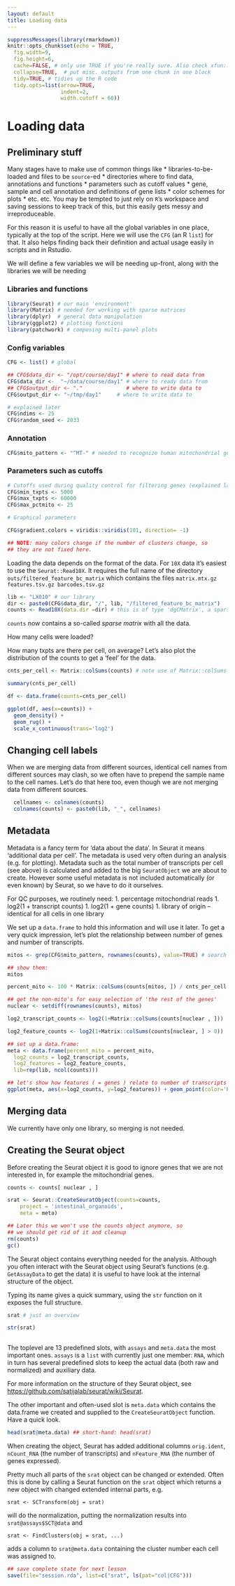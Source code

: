 ```yaml
---
layout: default
title: Loading data
---
```


<!-- auto TOC from just-the-docs theme -->

<!-- stuff to make Rmarkdown do what we want:  -->

```r
suppressMessages(library(rmarkdown))
knitr::opts_chunk$set(echo = TRUE,
  fig.width=9,
  fig.height=6,
  cache=FALSE, # only use TRUE if you're really sure. Also check xfun::cache_rds
  collapse=TRUE,  # put misc. outputs from one chunk in one block
  tidy=TRUE, # tidies up the R code
  tidy.opts=list(arrow=TRUE,
                 indent=2,
                 width.cutoff = 60))
```

<!-- load complete state from previous lesson: none -->

# Loading data

## Preliminary stuff

Many stages have to make use of common things like \*
libraries-to-be-loaded and files to be `source`-ed \* directories where
to find data, annotations and functions \* parameters such as cutoff
values \* gene, sample and cell annotation and definitions of gene lists
\* color schemes for plots \* etc. etc. You may be tempted to just rely
on `R`'s workspace and saving sessions to keep track of this, but this
easily gets messy and irreproduceable.

For this reason it is useful to have all the global variables in one
place, typically at the top of the script. Here we will use the `CFG`
(an R `list`) for that. It also helps finding back their definition and
actual usage easily in scripts and in Rstudio.

We will define a few variables we will be needing up-front, along with
the libraries we will be needing

### Libraries and functions

```r

library(Seurat) # our main 'environment' 
library(Matrix) # needed for working with sparse matrices
library(dplyr)  # general data manipulation
library(ggplot2) # plotting functions
library(patchwork) # composing multi-panel plots

```

### Config variables

```r

CFG <- list() # global

## CFG$data_dir <- "/opt/course/day1" # where to read data from
CFG$data_dir <-  "~/data/course/day1" # where to ready data from
## CFG$output_dir <- "."              # where to write data to
CFG$output_dir <- "~/tmp/day1"     # where to write data to

# explained later
CFG$ndims <- 25                         
CFG$random_seed <- 2033

```

### Annotation

```r
CFG$mito_pattern <- "^MT-" # needed to recognize human mitochondrial genes
```

### Parameters such as cutoffs

```r
# Cutoffs used during quality control for filtering genes (explained later)
CFG$min_txpts <- 5000 
CFG$max_txpts <- 60000
CFG$max_pctmito <- 25

# Graphical parameters

CFG$gradient.colors = viridis::viridis(101, direction= -1)

## NOTE: many colors change if the number of clusters change, so
## they are not fixed here.

```

Loading the data depends on the format of the data. For `10X` data it's
easiest to use the `Seurat::Read10X`. It requires the full name of the
directory `outs/filtered_feature_bc_matrix` which contains the files
`matrix.mtx.gz features.tsv.gz barcodes.tsv.gz`

```r

lib <- "LX010" # our library
dir <- paste0(CFG$data_dir, "/", lib, "/filtered_feature_bc_matrix")
counts <- Read10X(data.dir =dir) # this is of type 'dgCMatrix', a sparse matrix

```

`counts` now contains a so-called *sparse matrix* with all the data.
<!-- @callout: sparse Matrix, also requiring Matrix::colSums() -->

How many cells were loaded? <!-- @challenge: dim(counts) -->

How many txpts are there per cell, on average? Let's also plot the
distribution of the counts to get a 'feel' for the data.

```r

cnts_per_cell <- Matrix::colSums(counts) # note use of Matrix::colSums

summary(cnts_per_cell)

df <- data.frame(counts=cnts_per_cell)

ggplot(df, aes(x=counts)) +
  geom_density() +
  geom_rug() +
  scale_x_continuous(trans='log2')

```

## Changing cell labels

When we are merging data from different sources, identical cell names
from different sources may clash, so we often have to prepend the
sample name to the cell names. Let's do that here too, even though we
are not merging data from different sources.

```r
  
  cellnames <- colnames(counts)
  colnames(counts) <- paste0(lib, "_", cellnames)

```

## Metadata

Metadata is a fancy term for 'data about the data'. In Seurat it means
'additional data per cell'. The metadata is used very often during an
analysis (e.g. for plotting). Metadata such as the total number of
transcripts per cell (see above) is calculated and added to the big
`SeuratObject` we are about to create. However some useful metadata is
not included automatically (or even known) by Seurat, so we have to do
it ourselves.

For QC purposes, we routinely need: 1. percentage mitochondrial reads 1. log2(1 + transcript counts) 1. log2(1 + gene
counts) 1. library of origin -- identical for all cells in one library

We set up a `data.frame` to hold this information and will use it later.
To get a very quick impression, let's plot the relationship between
number of genes and number of transcripts.

<!-- @callout mitochondrials --->

```r

mitos <- grep(CFG$mito_pattern, rownames(counts), value=TRUE) # search if there are any mitochondrial genes

## show them:
mitos

percent_mito <- 100 * Matrix::colSums(counts[mitos, ]) / cnts_per_cell # note the use of Matrix::colSums again

## get the non-mito's for easy selection of 'the rest of the genes'
nuclear <- setdiff(rownames(counts), mitos)

log2_transcript_counts <- log2(1+Matrix::colSums(counts[nuclear , ]))

log2_feature_counts <- log2(1+Matrix::colSums(counts[nuclear, ] > 0))

## set up a data.frame:
meta <- data.frame(percent_mito = percent_mito,
  log2_counts = log2_transcript_counts,
  log2_features = log2_feature_counts,
  lib=rep(lib, ncol(counts)))

## let's show how features ( = genes ) relate to number of transcripts
ggplot(meta, aes(x=log2_counts, y=log2_features)) + geom_point(color='blue')

```

## Merging data

We currently have only one library, so merging is not needed.

## Creating the Seurat object

Before creating the Seurat object it is good to ignore genes that we are
not interested in, for example the mitochondrial genes.

```r

counts <- counts[ nuclear , ]

srat <- Seurat::CreateSeuratObject(counts=counts,
    project = 'intestinal_organoids',
    meta = meta)

## Later this we won't use the counts object anymore, so 
## we should get rid of it and cleanup
rm(counts)
gc()

```

The Seurat object contains everything needed for the analysis. Although
you often interact with the Seurat object using Seurat's functions (e.g.
`GetAssayData` to get the data) it is useful to have look at the
internal structure of the object.

Typing its name gives a quick summary, using the `str` function on it
exposes the full structure.

```r
srat # just an overview

str(srat)
 
```

<!-- .callout: slots and list members -->

The toplevel are 13 predefined slots, with `assays` and `meta.data` the
most important ones. `assays` is a `list` with currently just one
member: `RNA`, which in turn has several predefined slots to keep the
actual data (both raw and normalized) and auxiliary data.

For more information on the structure of they Seurat object, see
<https://github.com/satijalab/seurat/wiki/Seurat>.

The other important and often-used slot is `meta.data` which contains
the data.frame we created and supplied to the `CreateSeuratObject`
function. Have a quick look.

```r

head(srat@meta.data) ## short-hand: head(srat)

```

When creating the object, Seurat has added additional columns
`orig.ident`, `nCount_RNA` (the number of transcripts) and
`nFeature_RNA` (the number of genes expressed).

Pretty much all parts of the `srat` object can be changed or extended.
Often this is done by calling a Seurat function on the `srat` object
which returns a new object with changed extended internal parts, e.g.

| `srat <- SCTransform(obj = srat)`

will do the normalization, putting the normalization results into
`srat@assays$SCT@data` and

| `srat <- FindClusters(obj = srat, ...)`

adds a column to `srat@meta.data` containing the cluster number each
cell was assigned to.

<!-- lastly, save the complete session for the next time -->

```r

## save complete state for next lesson
save(file="session.rda", list=c("srat", ls(pat="col|CFG")))

```

